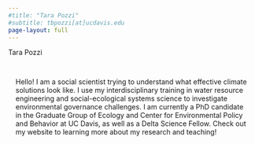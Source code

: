 ```yaml
---
#title: "Tara Pozzi"
#subtitle: tbpozzi[at]ucdavis.edu
page-layout: full
---
```

<div class="gradient-text">

<div class="welcome-headline">
Tara Pozzi <br>
</div>
<div class="welcome-subheadline">
</div>
</div>


::::{.cmm-background}
::: {.content-container}
::: {.welcome }

::: grid
::: {.g-col-12 .g-col-lg-4 .welcome-text .sand-background style="padding: 15px;"}

Hello! I am a social scientist trying to understand what effective climate solutions look like. I use my interdisciplinary training in water resource engineering and social-ecological systems science to investigate environmental governance challenges. I am currently a PhD candidate in the Graduate Group of Ecology and Center for Environmental Policy and Behavior at UC Davis, as well as a Delta Science Fellow. Check out my website to learning more about my research and teaching!
:::

:::



:::
:::
::::

